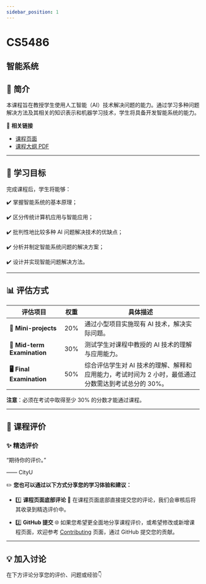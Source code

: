 ```yaml
---
sidebar_position: 1
---
```


# CS5486
## 智能系统

## **📘 简介**
本课程旨在教授学生使用人工智能（AI）技术解决问题的能力。通过学习多种问题解决方法及其相关的知识表示和机器学习技术，学生将具备开发智能系统的能力。

🔗 **相关链接**
- [课程页面](https://www.cityu.edu.hk/catalogue/pg/202425/course/CS5486.htm)
- [课程大纲 PDF](https://www.cityu.edu.hk/catalogue/pg/202425/course/CS5486.pdf)

---

## **🎯 学习目标**

完成课程后，学生将能够：

✔️ 掌握智能系统的基本原理；

✔️ 区分传统计算机应用与智能应用；

✔️ 批判性地比较多种 AI 问题解决技术的优缺点；

✔️ 分析并制定智能系统问题的解决方案；

✔️ 设计并实现智能问题解决方法。

---

## **📊 评估方式**

| **评估项目**              | **权重** | **具体描述**                                                                                       |
|--------------------------|---------|---------------------------------------------------------------------------------------------------|
| **📝 Mini-projects**       | 20%     | 通过小型项目实施现有 AI 技术，解决实际问题。                                                         |
| **📄 Mid-term Examination** | 30%     | 测试学生对课程中教授的 AI 技术的理解与应用能力。                                                     |
| **🖥️ Final Examination**    | 50%     | 综合评估学生对 AI 技术的理解、解释和应用能力，考试时间为 2 小时，最低通过分数需达到考试总分的 30%。       |

**注意**：必须在考试中取得至少 30% 的分数才能通过课程。

---

## **💬 课程评价**

### ✨ **精选评价**
<div className={commentStyles.commentBox}>
    <p className={commentStyles.commentText}>
        “期待你的评价。”
    </p>
    <p className={commentStyles.commentAuthor}>—— CityU</p>
</div>

✏️ **您也可以通过以下方式分享您的学习体验和建议：**

- 1️⃣ **课程页面底部评论**
💬 在课程页面底部直接提交您的评论，我们会审核后将其收录到精选评价中。

- 2️⃣ **GitHub 提交**
🌐 如果您希望更全面地分享课程评价，或希望修改或新增课程页面，欢迎参考 [Contributing](https://penjc.github.io/CityU/contributing) 页面，通过 GitHub 提交您的贡献。




---

## **💡 加入讨论**

在下方评论分享您的评价、问题或经验👇
<Utterances />